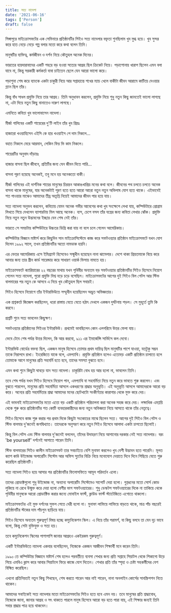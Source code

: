 ```yaml
---
title: সত্য নাদেলা
date: '2021-06-16'
tags: ['Person']
draft: false
---
```


সিঙ্গাপুরে মাইক্রোসফটের এক সেমিনারে প্রতিষ্ঠানটির সিইও সত্য নাদেলার বক্তৃতা শুনছিলাম খুব মুগ্ধ হয়ে। খুব সুন্দর করে হাত নেড়ে নেড়ে গল্প বলার মতো করে কথা বলেন তিনি।

মানুষটির ব্যক্তিত্ব, কর্মজীবন ও দর্শন নিয়ে কৌতুহল অনেক দিনের।

ভারতের হায়দারাবাদের একটি শহরে বড় হওয়া সত্যের আগ্রহ ছিল ক্রিকেট নিয়ে। পড়াশোনায় খারাপ ছিলেন এমন বলা যাবে না, কিন্তু সরকারী কর্মকর্তা বাবা চাইতেন ছেলে যেন আরো ভালো করে।

পড়াশুনা শেষ করে ব্যাংকে একটা চাকুরী নিয়ে আর সপ্তাহান্তে শখের ম্যাচ খেলে বাকীটা জীবন আরামে কাটিয়ে দেওয়ার প্ল্যান ছিল তাঁর।

কিন্তু বাঁধ সাধল প্রযুক্তি নিয়ে তার আগ্রহ। তিনি অনুধাবন করলেন, প্রযুক্তি নিয়ে শুধু নতুন কিছু জানতেই ভালো লাগছে না, এটা দিয়ে নতুন কিছু বানাতেও দারুণ লাগছে।

এমনিতে কবিতা খুব ভালোবাসেন নাদেলা।  

মীর্জা গালিবের একটি শায়েরের দু'টি লাইন তাঁর খুব প্রিয়ঃ

হাজারো খওয়াহিসেন এইসি কে হার খওয়াইস পে দাম নিকলে...

বহাত নিকলে মেরে আরমান, লেকিন ফির ভি কাম নিকলে।

শায়েরটির অনুবাদ দাঁড়ায়ঃ

হাজার বাসনা ছিল জীবনে, প্রতিটির জন্য যেন জীবন দিতে পারি...

বাসনা পূরণ হয়েছে অনেকই, তবু মনে হয় অনেকতো বাকী।

মীর্জা গালিবের এই দার্শনিক শায়ের মানুষের চিরন্তন আকাঙখাপ্রিয় মনের কথা বলে। জীবনের পথ চলতে চলতে অনেক বাসনা থাকে মানুষের, যার অনেকটাই পূরণ হতে হতে আরো আরো নতুন নতুন অভিলাষ যোগ হতে থাকে। এইভাবেই শত পাওয়ার মাঝেও আমাদের তীব্র অতৃপ্তি নিয়েই আমাদের জীবন পার হয়ে যায়।

সত্য নাদেলা অনুভব করলেন, কবিতায় যেমন অনেক গভীর আবেগের কথা খুব সংক্ষেপে লেখা যায়, কম্পিউটারে প্রোগ্রাম লিখতে গিয়ে দেখলেন ব্যাপারটায় মিল আছে অনেক। ব্যস, চেপে বসল তাঁর যন্ত্রের জন্য কবিতা লেখার ঝোঁক। প্রযুক্তি নিয়ে নতুন নতুন উদ্ভাবনের ইচ্ছার যেন শেষ নেই তাঁর।

ভারতে সে সময়টায় কম্পিউটারে উচ্চতর ডিগ্রি করা যায় না বলে চলে গেলেন আমেরিকায়।

কম্পিউটার বিজ্ঞনে মাষ্টার্স করে কিছুদিন সান মাইক্রোসিস্টেমে কাজ করে সফটওয়্যার প্রতিষ্ঠান মাইক্রোসফটে যখন যোগ দিলেন ১৯৯২ সালে, তখন প্রতিষ্ঠানটির অতো নামডাক হয়নি।

এর ভেতর আমেরিকায় এসে ইমিগ্র‍্যান্ট হিসেবেও সস্মুখীন হয়েছেন নানা ঝামেলার। দেশে থাকা প্রিয়তমাকে বিয়ে করে আনার জন্য তার গ্রীন কার্ড সারেন্ডার করে সাধারণ ওয়ার্ক ভিসায় নামতে হয়।

মাইক্রোসফটে ক্যারিয়ারের ২২ বছরের মাথায় যখন পৃথিবীর অন্যতম বড় সফটওয়্যার প্রতিষ্ঠানটির সিইও হিসেবে নিয়োগ পেলেন সত্য নাদেলা, পুরো প্রযুক্তি বিশ্ব নড়ে চড়ে বসেছিল। মাইক্রোসফটের আগের দুই সিইও বিল গেটস আর স্টিভ বালমারের পর নতুন কে আসবে এ নিয়ে খুব কৌতুহল ছিল সবারই।

সিইও হিসেবে নিয়োগে তাঁর ইন্টারভিউতে সম্মুখীন হয়েছিলেন অদ্ভুত অভিজ্ঞতার।

এক প্রশ্নকর্তা জিজ্ঞেস করছিলেন, ধরো রাস্তায় যেতে যেতে হঠাৎ দেখলে একজন দুর্ঘটনায় পড়ল। সে মুহূর্তে তুমি কি করবে।

প্রশ্নটি শুনে সত্য ভাবলেন কিছুক্ষণ। 

সফটওয়্যার প্রতিষ্ঠানের সিইওর ইন্টারভিউ। প্রথমেই ভাবছিলেন কোন এলগরিমে উত্তর ফেলা যায়।

ভেবে টেবে শেষ পর্যন্ত উত্তর দিলেন, কি আর করবো, ৯১১ এর ইমার্জেন্সি সার্ভিসে কল দেবো।

ইন্টারভিউ বোর্ডের বক্তব্য ছিল, একজন মানুষ হিসেবে তোমার প্রথম দায়িত্ব ছিল মানুষটির পাশে যাওয়া, যতটুকু সম্ভব তাকে নিরাপদে রাখা। ইংরেজিতে যাকে বলে, এমপ্যাথি। প্রযুক্তি প্রতিষ্ঠান হলেও এতোবড় একটি প্রতিষ্ঠান চালাতে হলে তোমাকে আগে মানুষের প্রতি সহমর্মি হতে হবে, তাদের সমস্যা বুঝতে হবে।

এমন কথা শুনে কিছুটা ঘাবড়ে যান সত্য নাদেলা। চাকুরিটা বোধ হয় আর হলো না, ভাবলেন তিনি।

তবে শেষ পর্যন্ত যখন সিইও হিসেবে নিয়োগ পান, এমপ্যাথি বা সহমর্মিতা নিয়ে নতুন করে ভাবতে শুরু করলেন। এবং বুঝতে পারলেন, মানুষের প্রতি সহমর্মিতা আসলে একধরণের  শ্রদ্ধার অনুভূতি। এই অনুভূতি আসলে আমাদেরকে আরো বড় করে। অন্যের প্রতি সহমর্মিতার শ্রদ্ধা আমাদের মনের ছোটখাটো সংকীর্ণতার কারাগার থেকে মুক্ত করে দেয়।

এই ভাবনাই মাইক্রোসফটের মতো এতো বড় একটি প্রতিষ্ঠান পরিচালনা করা অনেক সহজ করে দেয়। লক্ষাধিক এমপ্লয়ি থেকে শুরু করে প্রতিষ্ঠানটির শত কোটি ব্যবহারকারীদের জন্য নতুন অভিজ্ঞতা নিয়ে আসতে থাকে তাঁর নেতৃত্বে।

সিইও হিসেবে কাজ শুরু করার পর প্রথম দিকে কিছুটা সংকোচের মাঝে ছিলেন সত্য। আগের দুই সিইও বিল গেটস ও স্টিভ বালমার দু'জনেই জগদ্বিখ্যাত। তাদেরকে অনুসরণ করে নতুন সিইও হিসেবে আলাদা একটা চাপতো ছিলোই।

কিন্তু বিল গেটস এবং স্টিভ বালমার দু'জনেই বললেন, তাঁদের উদাহরণ নিয়ে আগানোর দরকার নেই সত্য নাদেলার। বরং 'be yourself' দর্শনেই আগাতে পারেন তিনি।

স্টিভ বালমারের সিইও কালীন মাইক্রোসফট তার সবচাইতে বেশি মুনাফা করলেও খুব বেশী উদ্ভাবন হতে পারেনি। মূলত ক্যাশ কাউ উইন্ডোজ অপারেটিং সিস্টেম আর অফিস স্যুটের বিক্রি নিয়ে মনোযোগ দেয়াতে দিনে দিনে পিছিয়ে যেতে শুরু করেছিল প্রতিষ্ঠানটি।

সত্য নাদেলা সিইও হয়ে আসার পর প্রতিষ্ঠানটির ফিলোসফিতে আমূল পরিবর্তন এলো। 

তাদের প্রোডাক্টগুলো শুধু উইন্ডোজ না, অন্যান্য অপারেটিং সিস্টেমেও সাপোর্ট দেয়া হলো। গুপ্তধনের মতো সোর্স কোড লুকিয়ে না রেখে উন্মুক্ত করে দেয়া হলো বেশীর ভাগ সফটওয়্যারের। শুধু ডেস্কটপ সফটওয়্যারের দিকে না তাকিয়ে থেকে পৃথিবীর মানুষকে আরো প্রোডাক্টিভ করার জন্যে মোবাইল ফার্স্ট, ক্লাউড ফার্স্ট স্ট্যাটেজিতে এগোতে থাকলো।

মাইক্রোসফটের এই মুক্ত দর্শনের সুফল পেতে দেরী হলো না। মুনাফা লাফিয়ে লাফিয়ে বাড়তে থাকে, মাত্র পাঁচ বছরেই প্রতিষ্ঠানটির স্টকের দাম পাঁচগুন ছাড়িয়ে যায়।

সিইও হিসেবে অন্যতম গুরুত্বপূর্ণ বিষয় হচ্ছে কম্যুনিকেশন স্কিল। এ নিয়ে তাঁর পরামর্শ, যা কিছু বলবে তা যেন দৃঢ় ভাবে বলো, কিন্তু সেটা যুক্তিযুক্ত ও সত্য হয়।

তবে কম্যুনিকেশন স্কিলের পাশাপাশি জানার আগ্রহও একইরকম গুরুত্বপূর্ণ। 

একটি ইন্টারভিউতে নাদেলা একবার বলেছিলেন, নিজেকে একজন আজীবন শিক্ষার্থী মনে করেন তিনি। 

১৯৯০ তে কম্পিউটার বিজ্ঞানে মাষ্টার্স শেষ হলেও পরবর্তীতে ব্যবসা শেখার জন্য প্রতি সপ্তাহে সিয়াটল থেকে শিকাগো উড়ে গিয়ে এমবিএ ক্লাস করে আবার সিয়াটলে ফিরে কাজে যোগ দিতেন। শেখার প্রতি তাঁর স্পৃহা ও চেষ্টা সহকর্মীদের বেশ বিস্মিত করেছিল।

এখনো প্রতিনিয়তই নতুন কিছু শিখছেন, শেষ করতে পারেন আর নাই পারেন, নানা অনলাইন কোর্সের সাবস্ক্রিপশন নিতে থাকেন।

আমাদের সবাইকেই সত্য নাদেলার মতো মাইক্রোসফটের সিইও হতে হবে এমন নয়। তবে মানুষের প্রতি শ্রদ্ধাবোধ, নিজেকে জানা, জানার আগ্রহ ও সৎ থাকতে পারলে মানুষ হিসেবে আরো বড় হতে পারা যায়, এই শিক্ষার জন্যই তিনি সবার শ্রদ্ধার পাত্র হয়ে থাকবেন।